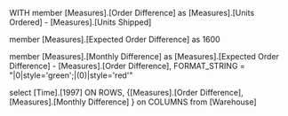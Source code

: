 WITH
 member [Measures].[Order Difference]
as [Measures].[Units Ordered] - [Measures].[Units Shipped]

member [Measures].[Expected Order Difference] as 1600

member [Measures].[Monthly Difference] as [Measures].[Expected Order Difference] - [Measures].[Order Difference], FORMAT_STRING = "|0|style='green';|(0)|style='red'"

select
[Time].[1997] ON ROWS,
{[Measures].[Order Difference], [Measures].[Monthly Difference] } on COLUMNS
from [Warehouse]